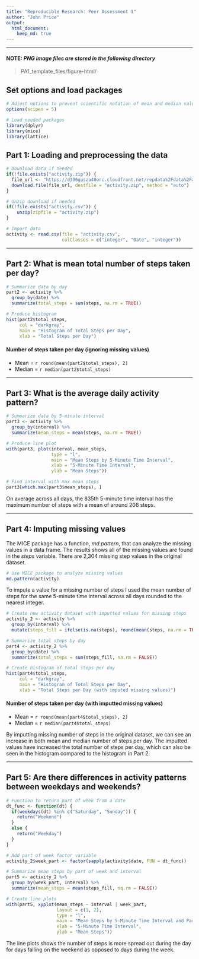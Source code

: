 ```yaml
---
title: "Reproducible Research: Peer Assessment 1"
author: "John Price"
output: 
  html_document:
    keep_md: true
---
```


***

#### NOTE: *PNG image files are stored in the following directory*

> PA1_template_files/figure-html/

## Set options and load packages

```r
# Adjust options to prevent scientific notation of mean and median values
options(scipen = 5)

# Load needed packages
library(dplyr)
library(mice)
library(lattice)
```

## Part 1: Loading and preprocessing the data

```r
# Download data if needed
if(!file.exists("activity.zip")) {
  file_url <- "https://d396qusza40orc.cloudfront.net/repdata%2Fdata%2Factivity.zip"
  download.file(file_url, destfile = "activity.zip", method = "auto")
}

# Unzip download if needed
if(!file.exists("activity.csv")) {
    unzip(zipfile = "activity.zip")
}

# Import data
activity <- read.csv(file = "activity.csv",
                     colClasses = c("integer", "Date", "integer"))
```

***

## Part 2: What is mean total number of steps taken per day?
```r
# Summarize data by day
part2 <- activity %>%
  group_by(date) %>%
  summarize(total_steps = sum(steps, na.rm = TRUE))

# Produce histogram
hist(part2$total_steps,
     col = "darkgray",
     main = "Histogram of Total Steps per Day",
     xlab = "Total Steps per Day")
```

#### Number of steps taken per day (ignoring missing values)

* Mean = `r round(mean(part2$total_steps), 2)`
* Median = `r median(part2$total_steps)`

***

## Part 3: What is the average daily activity pattern?
```r
# Summarize data by 5-minute interval
part3 <- activity %>%
  group_by(interval) %>%
  summarize(mean_steps = mean(steps, na.rm = TRUE))

# Produce line plot
with(part3, plot(interval, mean_steps,
                 type = "l",
                 main = "Mean Steps by 5-Minute Time Interval",
                 xlab = "5-Minute Time Interval",
                 ylab = "Mean Steps"))
```
```r
# Find interval with max mean steps
part3[which.max(part3$mean_steps), ]
```

On average across all days, the 835th 5-minute time interval has the maximum number of steps with a mean of around 206 steps.

***

## Part 4: Imputing missing values

The MICE package has a function, *md.pattern*, that can analyze the missing values in a data frame. The results shows all of the missing values are found in the *steps* variable. There are 2,304 missing step values in the original dataset.

```r
# Use MICE package to analyze missing values
md.pattern(activity)
```

To impute a value for a missing number of steps I used the mean number of steps for the same 5-minute time interval across all days rounded to the nearest integer.

```r
# Create new activity dataset with imputted values for missing steps
activity_2 <- activity %>%
  group_by(interval) %>%
  mutate(steps_fill = ifelse(is.na(steps), round(mean(steps, na.rm = TRUE)), steps))
```

```r
# Summarize total steps by day
part4 <- activity_2 %>%
  group_by(date) %>%
  summarize(total_steps = sum(steps_fill, na.rm = FALSE))

# Create histogram of total steps per day
hist(part4$total_steps,
     col = "darkgray",
     main = "Histogram of Total Steps per Day",
     xlab = "Total Steps per Day (with imputed missing values)")
```

#### Number of steps taken per day (with imputted missing values)

* Mean = `r round(mean(part4$total_steps), 2)`
* Median = `r median(part4$total_steps)`

By imputting missing number of steps in the original dataset, we can see an increase in both mean and median number of steps per day. The imputted values have increased the total number of steps per day, which can also be seen in the histogram compared to the histogram in Part 2.

***

## Part 5: Are there differences in activity patterns between weekdays and weekends?

```r
# Function to return part of week from a date
dt_func <- function(dt) {
  if(weekdays(dt) %in% c("Saturday", "Sunday")) {
    return("Weekend")
  }
  else {
    return("Weekday")
  }
}

# Add part of week factor variable
activity_2$week_part <- factor(sapply(activity$date, FUN = dt_func))
```

```r
# Summarize mean steps by part of week and interval
part5 <- activity_2 %>%
  group_by(week_part, interval) %>%
  summarize(mean_steps = mean(steps_fill, nq.rm = FALSE))

# Create line plots
with(part5, xyplot(mean_steps ~ interval | week_part,
                   layout = c(1, 2),
                   type = "l",
                   main = "Mean Steps by 5-Minute Time Interval and Part of Week",
                   xlab = "5-Minute Time Interval",
                   ylab = "Mean Steps"))
```

The line plots shows the number of steps is more spread out during the day for days falling on the weekend as opposed to days during the week.
